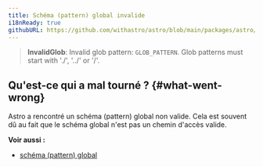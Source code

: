 ```yaml
---
title: Schéma (pattern) global invalide
i18nReady: true
githubURL: https://github.com/withastro/astro/blob/main/packages/astro/src/core/errors/errors-data.ts
---
```


> **InvalidGlob**: Invalid glob pattern: `GLOB_PATTERN`. Glob patterns must start with './', '../' or '/'.

## Qu'est-ce qui a mal tourné ? \{#what-went-wrong\}
Astro a rencontré un schéma (pattern) global non valide. Cela est souvent dû au fait que le schéma global n'est pas un chemin d'accès valide.

**Voir aussi :**
-  [schéma (pattern) global](/fr/guides/imports/#glob-patterns)


